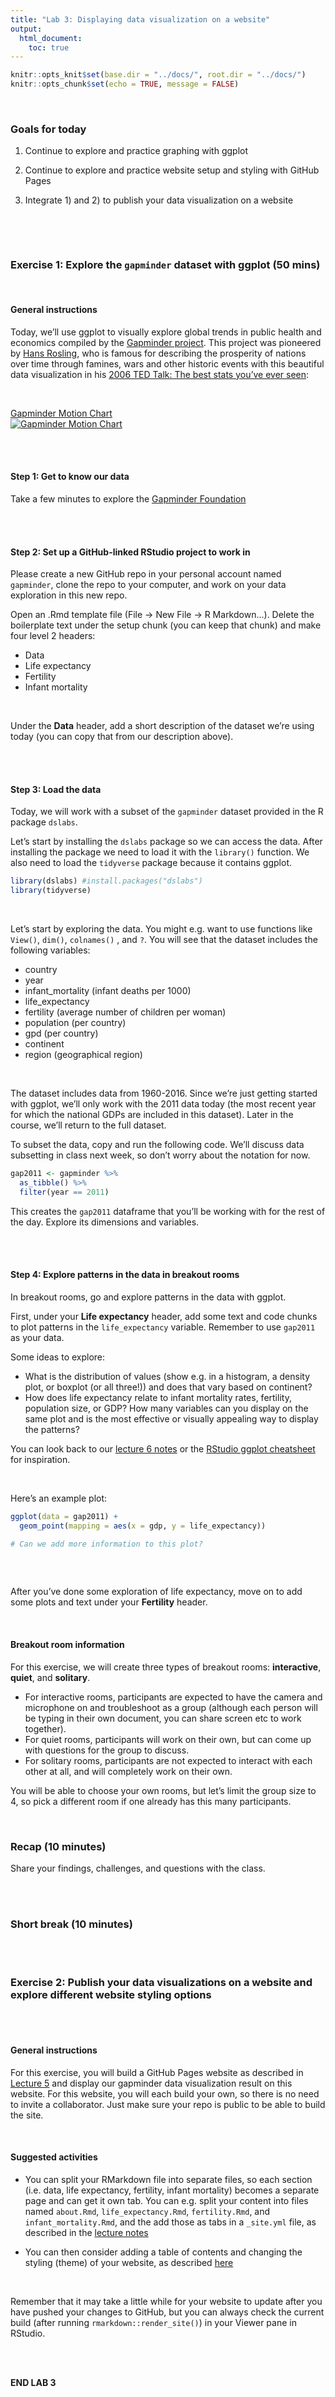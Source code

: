 ```yaml
---
title: "Lab 3: Displaying data visualization on a website"
output: 
  html_document:
    toc: true
---
```


```r
knitr::opts_knit$set(base.dir = "../docs/", root.dir = "../docs/")
knitr::opts_chunk$set(echo = TRUE, message = FALSE)
```
<br>

### Goals for today

1. Continue to explore and practice graphing with ggplot
 
2. Continue to explore and practice website setup and styling with GitHub Pages

3. Integrate 1) and 2) to publish your data visualization on a website

<br>


<br>

### Exercise 1: Explore the `gapminder` dataset with ggplot (50 mins)

<br>

#### General instructions

Today, we'll use ggplot to visually explore global trends in public health and economics compiled by the [Gapminder project](https://www.gapminder.org/about/). This project was pioneered by [Hans Rosling](https://www.ted.com/speakers/hans_rosling), who is famous for describing the prosperity of nations over time through famines, wars and other historic events with this beautiful data visualization in his [2006 TED Talk: The best stats you've ever seen](https://www.ted.com/talks/hans_rosling_shows_the_best_stats_you_ve_ever_seen): 

<br> 

[Gapminder Motion Chart](http://www.gapminder.org/world)  
[![Gapminder Motion Chart](https://github.com/remi-daigle/2016-04-15-UCSB/raw/gh-pages/viz/img/gapminder-world_motion-chart.png)](http://www.gapminder.org/world)  

<br>
<br>


#### Step 1: Get to know our data
Take a few minutes to explore the [Gapminder Foundation](https://www.gapminder.org/about/)

<br>
<br>

#### Step 2: Set up a GitHub-linked RStudio project to work in
Please create a new GitHub repo in your personal account named `gapminder`, clone the repo to your computer, and work on your data exploration in this new repo. 

Open an .Rmd template file (File -> New File -> R Markdown...). Delete the boilerplate text under the setup chunk (you can keep that chunk) and make four level 2 headers:

- Data
- Life expectancy
- Fertility
- Infant mortality

<br>

Under the **Data** header, add a short description of the dataset we're using today (you can copy that from our description above).

<br>
<br>

#### Step 3: Load the data
Today, we will work with a subset of the `gapminder` dataset provided in the R package `dslabs`. 

Let's start by installing the `dslabs` package so we can access the data. After installing the package we need to load it with the `library()` function. We also need to load the `tidyverse` package because it contains ggplot.

```r

library(dslabs) #install.packages("dslabs")
library(tidyverse)

```

<br>

Let's start by exploring the data. You might e.g. want to use functions like `View()`, `dim()`, `colnames()` , and `?`. You will see that the dataset includes the following variables:

- country
- year
- infant_mortality (infant deaths per 1000)
- life_expectancy
- fertility (average number of children per woman)
- population (per country)
- gpd (per country)
- continent
- region (geographical region)

<br>

The dataset includes data from 1960-2016. Since we're just getting started with ggplot, we'll only work with the 2011 data today (the most recent year for which the national GDPs are included in this dataset). Later in the course, we'll return to the full dataset.

To subset the data, copy and run the following code. We'll discuss data subsetting in class next week, so don't worry about the notation for now.

```r

gap2011 <- gapminder %>% 
  as_tibble() %>% 
  filter(year == 2011)

```

This creates the `gap2011` dataframe that you'll be working with for the rest of the day. Explore its dimensions and variables.

<br>
<br>

#### Step 4: Explore patterns in the data in breakout rooms

In breakout rooms, go and explore patterns in the data with ggplot.

First, under your **Life expectancy** header, add some text and code chunks to plot patterns in the `life_expectancy` variable. Remember to use `gap2011` as your data.

Some ideas to explore:

- What is the distribution of values (show e.g. in a histogram, a density plot, or boxplot (or all three!)) and does that vary based on continent? 
- How does life expectancy relate to infant mortality rates, fertility, population size, or GDP? How many variables can you display on the same plot and is the most effective or visually appealing way to display the patterns?

You can look back to our [lecture 6 notes](https://nt246.github.io/NTRES-6100-data-science/lesson6-ggplot-part1.html#Arguments_and_functions_you_should_know) or the [RStudio ggplot cheatsheet](https://rstudio.com/wp-content/uploads/2016/11/ggplot2-cheatsheet-2.1.pdf) for inspiration.

<br>

Here's an example plot:

```r

ggplot(data = gap2011) +
  geom_point(mapping = aes(x = gdp, y = life_expectancy))

# Can we add more information to this plot?
  
```

<br>

After you've done some exploration of life expectancy, move on to add some plots and text under your **Fertility** header.

<br>

#### Breakout room information

For this exercise, we will create three types of breakout rooms: **interactive**, **quiet**, and **solitary**. 

  * For interactive rooms, participants are expected to have the camera and microphone on and troubleshoot as a group (although each person will be typing in their own document, you can share screen etc to work together). 
  * For quiet rooms, participants will work on their own, but can come up with questions for the group to discuss.   
  * For solitary rooms, participants are not expected to interact with each other at all, and will completely work on their own. 

You will be able to choose your own rooms, but let's limit the group size to 4, so pick a different room if one already has this many participants. 

<br>


### Recap (10 minutes)

Share your findings, challenges, and questions with the class. 

<br>
<br>

### Short break (10 minutes)

<br>
<br>

### Exercise 2: Publish your data visualizations on a website and explore different website styling options

<br>
<br>

#### General instructions 

For this exercise, you will build a GitHub Pages website as described in [Lecture 5](https://nt246.github.io/NTRES-6100-data-science/lesson5-collaboration-part2.html) and display our gapminder data visualization result on this website. For this website, you will each build your own, so there is no need to invite a collaborator. Just make sure your repo is public to be able to build the site.

<br>

#### Suggested activities

- You can split your RMarkdown file into separate files, so each section (i.e. data, life expectancy, fertility, infant mortality) becomes a separate page and can get it own tab. You can e.g. split your content into files named `about.Rmd`, `life_expectancy.Rmd`, `fertility.Rmd`, and `infant_mortality.Rmd`, and the add those as tabs in a `_site.yml` file, as described in the [lecture notes](https://nt246.github.io/NTRES-6100-data-science/lesson5-collaboration-part2.html#Jazzing_up_your_website)

- You can then consider adding a table of contents and changing the styling (theme) of your website, as described [here](https://nt246.github.io/NTRES-6100-data-science/lesson5-collaboration-part2.html#Adding_content_and_editing_the_website)

<br>

Remember that it may take a little while for your website to update after you have pushed your changes to GitHub, but you can always check the current build (after running `rmarkdown::render_site()`) in your Viewer pane in RStudio.

<br>
<br>

**END LAB 3**

<div class="tocify-extend-page" data-unique="tocify-extend-page" style="height: 0;"></div>
